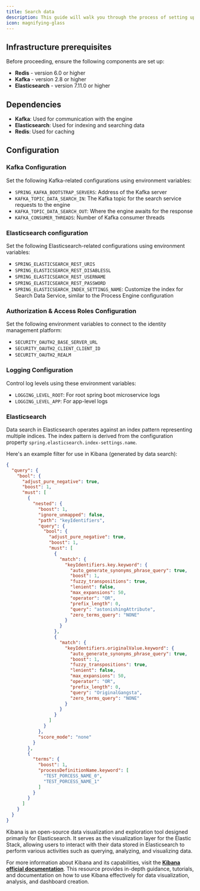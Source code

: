 ```yaml
---
title: Search data
description: This guide will walk you through the process of setting up the Search Data service using a Docker image.
icon: magnifying-glass
---
```



## Infrastructure prerequisites

Before proceeding, ensure the following components are set up:

* **Redis** - version 6.0 or higher 
* **Kafka** - version 2.8 or higher
* **Elasticsearch** - version 7.11.0 or higher

## Dependencies

* **Kafka**: Used for communication with the engine
* **Elasticsearch**: Used for indexing and searching data
* **Redis**: Used for caching

## Configuration

### Kafka Configuration

Set the following Kafka-related configurations using environment variables:

* `SPRING_KAFKA_BOOTSTRAP_SERVERS`: Address of the Kafka server
* `KAFKA_TOPIC_DATA_SEARCH_IN`: The Kafka topic for the search service requests to the engine
* `KAFKA_TOPIC_DATA_SEARCH_OUT`: Where the engine awaits for the response
* `KAFKA_CONSUMER_THREADS`: Number of Kafka consumer threads

### Elasticsearch configuration

Set the following Elasticsearch-related configurations using environment variables:

* `SPRING_ELASTICSEARCH_REST_URIS` 
* `SPRING_ELASTICSEARCH_REST_DISABLESSL` 
* `SPRING_ELASTICSEARCH_REST_USERNAME`
* `SPRING_ELASTICSEARCH_REST_PASSWORD`
* `SPRING_ELASTICSEARCH_INDEX_SETTINGS_NAME`: Customize the index for Search Data Service, similar to the Process Engine configuration


### Authorization & Access Roles Configuration

Set the following environment variables to connect to the identity management platform:

* `SECURITY_OAUTH2_BASE_SERVER_URL`
* `SECURITY_OAUTH2_CLIENT_CLIENT_ID`
* `SECURITY_OAUTH2_REALM`

### Logging Configuration

Control log levels using these environment variables:

* `LOGGING_LEVEL_ROOT`: For root spring boot microservice logs
* `LOGGING_LEVEL_APP`: For app-level logs

### Elasticsearch 

Data search in Elasticsearch operates against an index pattern representing multiple indices. The index pattern is derived from the configuration property `spring.elasticsearch.index-settings.name`.

Here's an example filter for use in Kibana (generated by data search):

```json
{
  "query": {
    "bool": {
      "adjust_pure_negative": true,
      "boost": 1,
      "must": [
        {
          "nested": {
            "boost": 1,
            "ignore_unmapped": false,
            "path": "keyIdentifiers",
            "query": {
              "bool": {
                "adjust_pure_negative": true,
                "boost": 1,
                "must": [
                  {
                    "match": {
                      "keyIdentifiers.key.keyword": {
                        "auto_generate_synonyms_phrase_query": true,
                        "boost": 1,
                        "fuzzy_transpositions": true,
                        "lenient": false,
                        "max_expansions": 50,
                        "operator": "OR",
                        "prefix_length": 0,
                        "query": "astonishingAttribute",
                        "zero_terms_query": "NONE"
                      }
                    }
                  },
                  {
                    "match": {
                      "keyIdentifiers.originalValue.keyword": {
                        "auto_generate_synonyms_phrase_query": true,
                        "boost": 1,
                        "fuzzy_transpositions": true,
                        "lenient": false,
                        "max_expansions": 50,
                        "operator": "OR",
                        "prefix_length": 0,
                        "query": "OriginalGangsta",
                        "zero_terms_query": "NONE"
                      }
                    }
                  }
                ]
              }
            },
            "score_mode": "none"
          }
        },
        {
          "terms": {
            "boost": 1,
            "processDefinitionName.keyword": [
              "TEST_PORCESS_NAME_0",
              "TEST_PORCESS_NAME_1"
            ]
          }
        }
      ]
    }
  }
}
```
<Info>
Kibana is an open-source data visualization and exploration tool designed primarily for Elasticsearch. It serves as the visualization layer for the Elastic Stack, allowing users to interact with their data stored in Elasticsearch to perform various activities such as querying, analyzing, and visualizing data.

For more information about Kibana and its capabilities, visit the [**Kibana official documentation**](https://www.elastic.co/guide/en/kibana/current/index.html). This resource provides in-depth guidance, tutorials, and documentation on how to use Kibana effectively for data visualization, analysis, and dashboard creation.
</Info>
